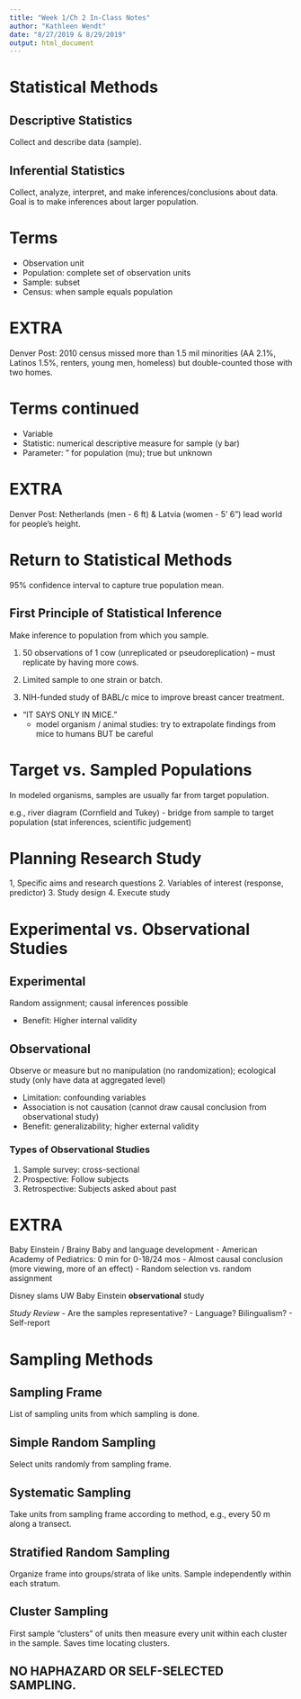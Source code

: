 ```yaml
---
title: "Week 1/Ch 2 In-Class Notes"
author: "Kathleen Wendt"
date: "8/27/2019 & 8/29/2019"
output: html_document
---
```


# Statistical Methods

## Descriptive Statistics

Collect and describe data (sample).

## Inferential Statistics

Collect, analyze, interpret, and make inferences/conclusions about data. Goal is to make inferences about larger population.

# Terms

- Observation unit
- Population: complete set of observation units
- Sample: subset
- Census: when sample equals population

# EXTRA

Denver Post: 2010 census missed more than 1.5 mil minorities (AA 2.1%, Latinos 1.5%, renters, young men, homeless) but double-counted those with two homes. 

# Terms continued

- Variable
- Statistic: numerical descriptive measure for sample (y bar)
- Parameter: " for population (mu); true but unknown

# EXTRA

Denver Post: Netherlands (men - 6 ft) & Latvia (women - 5' 6") lead world for people's height. 

# Return to Statistical Methods

95% confidence interval to capture true population mean.

## First Principle of Statistical Inference

Make inference to population from which you sample. 

1. 50 observations of 1 cow (unreplicated or pseudoreplication) -- must replicate by having more cows. 

2. Limited sample to one strain or batch. 

3. NIH-funded study of BABL/c mice to improve breast cancer treatment. 
- "IT SAYS ONLY IN MICE." 
  - model organism / animal studies: try to extrapolate findings from mice to humans BUT be careful
  
# Target vs. Sampled Populations

In modeled organisms, samples are usually far from target population. 

e.g., river diagram (Cornfield and Tukey) - bridge from sample to target population (stat inferences, scientific judgement)

# Planning Research Study

1, Specific aims and research questions
2. Variables of interest (response, predictor)
3. Study design
4. Execute study

# Experimental vs. Observational Studies

## Experimental

Random assignment; causal inferences possible

- Benefit: Higher internal validity

## Observational

Observe or measure but no manipulation (no randomization); ecological study (only have data at aggregated level)

- Limitation: confounding variables
- Association is not causation (cannot draw causal conclusion from observational study)
- Benefit: generalizability; higher external validity

### Types of Observational Studies

1. Sample survey: cross-sectional
2. Prospective: Follow subjects
3. Retrospective: Subjects asked about past

# EXTRA

Baby Einstein / Brainy Baby and language development
- American Academy of Pediatrics: 0 min for 0-18/24 mos
- Almost causal conclusion (more viewing, more of an effect)
- Random selection vs. random assignment

Disney slams UW Baby Einstein **observational** study 

_Study Review_
- Are the samples representative?
- Language? Bilingualism?
- Self-report

# Sampling Methods

## Sampling Frame

List of sampling units from which sampling is done.

## Simple Random Sampling

Select units randomly from sampling frame.

## Systematic Sampling

Take units from sampling frame according to method, e.g., every 50 m along a transect.

## Stratified Random Sampling

Organize frame into groups/strata of like units. Sample independently within each stratum. 

## Cluster Sampling

First sample "clusters" of units then measure every unit within each cluster in the sample. Saves time locating clusters.

## NO HAPHAZARD OR SELF-SELECTED SAMPLING.
